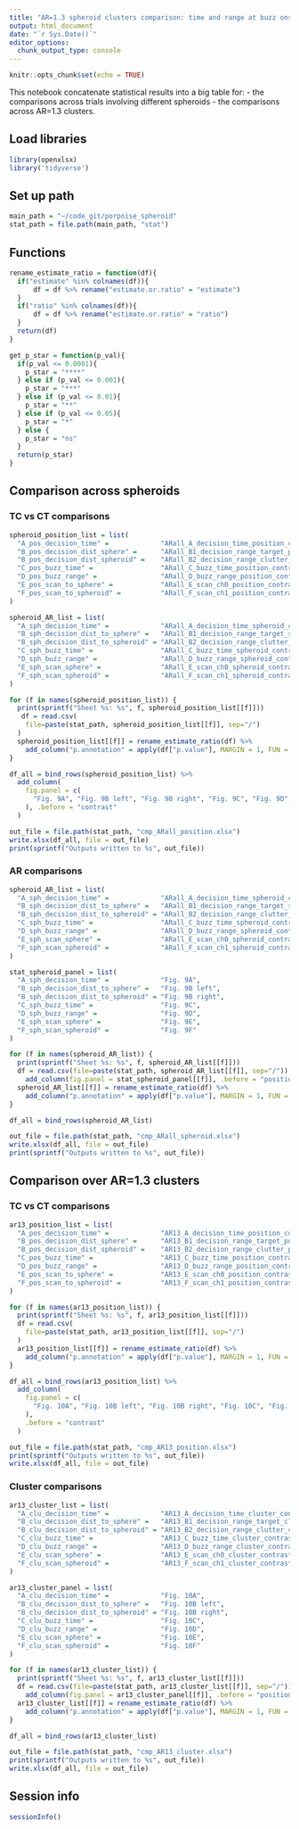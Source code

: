 ```yaml
---
title: "AR=1.3 spheroid clusters comparison: time and range at buzz onset"
output: html_document
date: "`r Sys.Date()`"
editor_options:
  chunk_output_type: console
---
```


```r
knitr::opts_chunk$set(echo = TRUE)
```

This notebook concatenate statistical results into a big table for:
- the comparisons across trials involving different spheroids
- the comparisons across AR=1.3 clusters.



## Load libraries
```r
library(openxlsx)
library('tidyverse')
```


## Set up path
```r
main_path = "~/code_git/porpoise_spheroid"
stat_path = file.path(main_path, "stat")
```


## Functions
```r
rename_estimate_ratio = function(df){
  if("estimate" %in% colnames(df)){
      df = df %>% rename("estimate.or.ratio" = "estimate")
  }
  if("ratio" %in% colnames(df)){
      df = df %>% rename("estimate.or.ratio" = "ratio")
  }
  return(df)
}
```

```r
get_p_star = function(p_val){
  if(p_val <= 0.0001){
    p_star = "****"
  } else if (p_val <= 0.001){
    p_star = "***"
  } else if (p_val <= 0.01){
    p_star = "**"
  } else if (p_val <= 0.05){
    p_star = "*"
  } else {
    p_star = "ns"
  }
  return(p_star)
}
```


## Comparison across spheroids

### TC vs CT comparisons
```r
spheroid_position_list = list(
  "A_pos_decision_time" =             "ARall_A_decision_time_position_contrast.csv",
  "B_pos_decision_dist_sphere" =      "ARall_B1_decision_range_target_position_contrast.csv",
  "B_pos_decision_dist_spheroid" =    "ARall_B2_decision_range_clutter_position_contrast.csv",
  "C_pos_buzz_time" =                 "ARall_C_buzz_time_position_contrast.csv",
  "D_pos_buzz_range" =                "ARall_D_buzz_range_position_contrast.csv",
  "E_pos_scan_to_sphere" =            "ARall_E_scan_ch0_position_contrast.csv",
  "F_pos_scan_to_spheroid" =          "ARall_F_scan_ch1_position_contrast.csv"
)
```

```r
spheroid_AR_list = list(
  "A_sph_decision_time" =             "ARall_A_decision_time_spheroid_contrast.csv",
  "B_sph_decision_dist_to_sphere" =   "ARall_B1_decision_range_target_spheroid_contrast.csv",
  "B_sph_decision_dist_to_spheroid" = "ARall_B2_decision_range_clutter_spheroid_contrast.csv",
  "C_sph_buzz_time" =                 "ARall_C_buzz_time_spheroid_contrast.csv",
  "D_sph_buzz_range" =                "ARall_D_buzz_range_spheroid_contrast.csv",
  "E_sph_scan_sphere" =               "ARall_E_scan_ch0_spheroid_contrast.csv",
  "F_sph_scan_spheroid" =             "ARall_F_scan_ch1_spheroid_contrast.csv"
)
```

```r
for (f in names(spheroid_position_list)) {
  print(sprintf("Sheet %s: %s", f, spheroid_position_list[[f]]))
   df = read.csv(
    file=paste(stat_path, spheroid_position_list[[f]], sep="/")
  )
  spheroid_position_list[[f]] = rename_estimate_ratio(df) %>%
    add_column("p.annotation" = apply(df["p.value"], MARGIN = 1, FUN = get_p_star))
}

df_all = bind_rows(spheroid_position_list) %>%
  add_column(
    fig.panel = c(
      "Fig. 9A", "Fig. 9B left", "Fig. 9B right", "Fig. 9C", "Fig. 9D", "Fig. 9E", "Fig. 9F"
    ), .before = "contrast"
  )

out_file = file.path(stat_path, "cmp_ARall_position.xlsx")
write.xlsx(df_all, file = out_file)
print(sprintf("Outputs written to %s", out_file))
```


### AR comparisons
```r
spheroid_AR_list = list(
  "A_sph_decision_time" =             "ARall_A_decision_time_spheroid_contrast.csv",
  "B_sph_decision_dist_to_sphere" =   "ARall_B1_decision_range_target_spheroid_contrast.csv",
  "B_sph_decision_dist_to_spheroid" = "ARall_B2_decision_range_clutter_spheroid_contrast.csv",
  "C_sph_buzz_time" =                 "ARall_C_buzz_time_spheroid_contrast.csv",
  "D_sph_buzz_range" =                "ARall_D_buzz_range_spheroid_contrast.csv",
  "E_sph_scan_sphere" =               "ARall_E_scan_ch0_spheroid_contrast.csv",
  "F_sph_scan_spheroid" =             "ARall_F_scan_ch1_spheroid_contrast.csv"
)
```

```r
stat_spheroid_panel = list(
  "A_sph_decision_time" =             "Fig. 9A",
  "B_sph_decision_dist_to_sphere" =   "Fig. 9B left",
  "B_sph_decision_dist_to_spheroid" = "Fig. 9B right",
  "C_sph_buzz_time" =                 "Fig. 9C",
  "D_sph_buzz_range" =                "Fig. 9D",
  "E_sph_scan_sphere" =               "Fig. 9E",
  "F_sph_scan_spheroid" =             "Fig. 9F"
)
```

```r
for (f in names(spheroid_AR_list)) {
  print(sprintf("Sheet %s: %s", f, spheroid_AR_list[[f]]))
  df = read.csv(file=paste(stat_path, spheroid_AR_list[[f]], sep="/")) %>%
    add_column(fig.panel = stat_spheroid_panel[[f]], .before = "position")
  spheroid_AR_list[[f]] = rename_estimate_ratio(df) %>%
    add_column("p.annotation" = apply(df["p.value"], MARGIN = 1, FUN = get_p_star))
}

df_all = bind_rows(spheroid_AR_list)

out_file = file.path(stat_path, "cmp_ARall_spheroid.xlsx")
write.xlsx(df_all, file = out_file)
print(sprintf("Outputs written to %s", out_file))
```


## Comparison over AR=1.3 clusters

### TC vs CT comparisons
```r
ar13_position_list = list(
  "A_pos_decision_time" =             "AR13_A_decision_time_position_contrast.csv",
  "B_pos_decision_dist_sphere" =      "AR13_B1_decision_range_target_position_contrast.csv",
  "B_pos_decision_dist_spheroid" =    "AR13_B2_decision_range_clutter_position_contrast.csv",
  "C_pos_buzz_time" =                 "AR13_C_buzz_time_position_contrast.csv",
  "D_pos_buzz_range" =                "AR13_D_buzz_range_position_contrast.csv",
  "E_pos_scan_to_sphere" =            "AR13_E_scan_ch0_position_contrast.csv",
  "F_pos_scan_to_spheroid" =          "AR13_F_scan_ch1_position_contrast.csv"
)
```

```r
for (f in names(ar13_position_list)) {
  print(sprintf("Sheet %s: %s", f, ar13_position_list[[f]]))
  df = read.csv(
    file=paste(stat_path, ar13_position_list[[f]], sep="/")
  )
  ar13_position_list[[f]] = rename_estimate_ratio(df) %>%
    add_column("p.annotation" = apply(df["p.value"], MARGIN = 1, FUN = get_p_star))
}

df_all = bind_rows(ar13_position_list) %>%
  add_column(
    fig.panel = c(
      "Fig. 10A", "Fig. 10B left", "Fig. 10B right", "Fig. 10C", "Fig. 10D", "Fig. 10E", "Fig. 10F"
    ),
    .before = "contrast"
  )

out_file = file.path(stat_path, "cmp_AR13_position.xlsx")
print(sprintf("Outputs written to %s", out_file))
write.xlsx(df_all, file = out_file)
```


### Cluster comparisons
```r
ar13_cluster_list = list(
  "A_clu_decision_time" =             "AR13_A_decision_time_cluster_contrast.csv",
  "B_clu_decision_dist_to_sphere" =   "AR13_B1_decision_range_target_cluster_contrast.csv",
  "B_clu_decision_dist_to_spheroid" = "AR13_B2_decision_range_clutter_cluster_contrast.csv",
  "C_clu_buzz_time" =                 "AR13_C_buzz_time_cluster_contrast.csv",
  "D_clu_buzz_range" =                "AR13_D_buzz_range_cluster_contrast.csv",
  "E_clu_scan_sphere" =               "AR13_E_scan_ch0_cluster_contrast.csv",
  "F_clu_scan_spheroid" =             "AR13_F_scan_ch1_cluster_contrast.csv"
)
```

```r
ar13_cluster_panel = list(
  "A_clu_decision_time" =             "Fig. 10A",
  "B_clu_decision_dist_to_sphere" =   "Fig. 10B left",
  "B_clu_decision_dist_to_spheroid" = "Fig. 10B right",
  "C_clu_buzz_time" =                 "Fig. 10C",
  "D_clu_buzz_range" =                "Fig. 10D",
  "E_clu_scan_sphere" =               "Fig. 10E",
  "F_clu_scan_spheroid" =             "Fig. 10F"
)
```

```r
for (f in names(ar13_cluster_list)) {
  print(sprintf("Sheet %s: %s", f, ar13_cluster_list[[f]]))
  df = read.csv(file=paste(stat_path, ar13_cluster_list[[f]], sep="/")) %>%
    add_column(fig.panel = ar13_cluster_panel[[f]], .before = "position")
  ar13_cluster_list[[f]] = rename_estimate_ratio(df) %>%
    add_column("p.annotation" = apply(df["p.value"], MARGIN = 1, FUN = get_p_star))
}

df_all = bind_rows(ar13_cluster_list)

out_file = file.path(stat_path, "cmp_AR13_cluster.xlsx")
print(sprintf("Outputs written to %s", out_file))
write.xlsx(df_all, file = out_file)
```


## Session info
```r
sessionInfo()
```
